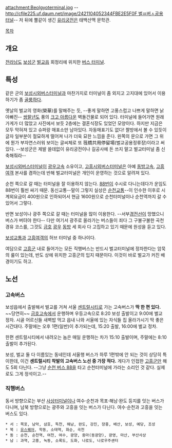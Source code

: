 attachment:Beolgyoterminal.jpg
--[[http://cfile225.uf.daum.net/image/2421104052344FBE2E5F0F 벌ㅛ버ㅅ공용터널]]--
저 뒤에 뿔같이 생긴 [[유리궁전]]은 태백산맥 문학관.

[[목차]]

== 개요 ==
[[전라남도]] [[보성군]] [[벌교읍]] 회정리에 위치한 [[버스 터미널]].

== 특성 ==
같은 군의 [[보성시외버스터미널]]과 마찬가지로 터미널이 좀 외지고 고지대에 있어서 이용하기가 좀 [[골룸]]하다.

옛날의 벌교의 영화(榮華)를 말해주는 듯, --좋게 말하면 고풍스럽고 나쁘게 말하면 낡아빠진-- [[쌍팔년도]] 풍의 [[크고 아름답다|크고 아름다운]] 벽돌건물로 되어 있다. 터미널에 들어가면 원래 가게가 더 많았고 사진에서 보듯 2층에는 결혼식장도 있었던 모양이다. 하지만 지금은 모두 막혀져 있고 슈퍼랑 매표소만 남아있다. 자동매표기도 없다! 짤방에서 볼 수 있듯이 글자 일부분이 절묘하게 떨어져 나가 더욱 묘한 느낌을 준다. 왼쪽의 문으로 가면 그 위에 뭔가 부자연스러워 보이는 글씨체로 또 筏橋共用停留場(벌교공용정류장)이라고 써 있다. --보성군은 제발 쓸데없이 유리궁전이나 길공사에 돈 쓰지 말고 벌교터미널 좀 신축해줘라--

[[보성시외버스터미널]]이 [[광우고속]] 소유이고, [[고흥시외버스터미널]]은 아예 [[동방고속]], [[고흥여객]] 본사를 겸하는데 반해 벌교터미널은 개인이 운영하는 것으로 알려져 있다.

순천 쪽으로 갈 때는 터미널을 잘 이용하지 않는다. [[순천 버스 88|88번]]이 수시로 다니는데다가 운임도 88번이 훨씬 싸기 때문. 동신교통--말이 그렇지 실상은 [[순천교통]]--이 인수한 이후로 시계외요금이 400원으로 인하되어서 현금 1600원으로 순천터미널이나 순천역까지 갈 수 있어서 그렇다.

반면 보성이나 광주 쪽으로 갈 때는 터미널을 많이 이용한다. --서부[[경전선]]이 망했으니 버스가 버텨야 한다-- 다만 여기서 광주로 올라가는 버스들이 죄다 그 구불구불한 곡천 경유 코스를, 그것도 [[금호고속|금호]] [[광우고속|광우]] [[동방고속|동방]] 세 회사 다 고집하고 있기 때문에 원성을 듣고 있다. 

[[보성교통]]과 [[고흥여객]]의 허브 터미널 중 하나이다.

여담으로 [[고흥군]] 내로 들어가는 모든 직행버스는 반드시 벌교터미널에 정차한다는 암묵의 룰이 있는데, 반도 상에 위치한 고흥군의 입지 때문이다. 이것이 바로 벌교가 커진 배경이기도 하고.

== 노선 ==
=== 고속버스 ===
보성읍에서 출발해서 벌교를 거쳐 서울 [[센트럴시티]]로 가는 고속버스가 '''딱 한 편 있다.''' ~~당연히~~ [[금호고속]]에서 운행하며 우등고속으로 8:20 보성 출발이고 9:00에 벌교 정차. 시골 어르신들 새벽밥 먹고 읍내 나와 서울에 있는 자식들 집 올라가시기 딱 좋은 시간대다. 주말에는 오후 1편(일반)이 추가되는데, 15:20 출발, 16:00에 벌교 정차.

한편 센트럴시티에서 내려오는 놈은 매일 운행하는 차가 15:10 출발이며, 주말에는 8:10 출발이 추가된다.

보성, 벌교 둘 다 이름있는 동네인데 서울행 버스가 하루 1편밖에 안 되는 것이 상당히 특이한데, 이건 '''센트럴시티 착발의 고속버스 노선 중 가장 적다.''' 게다가 인접한 [[고흥군]]만 해도 5회 다닌다. --그냥 [[순천 버스 88]]을 타고 순천터미널에 가라는 소리인 것 같다. 실제로도 그게 정석이고.--
=== 직행버스 ===
동서 방향으로는 부산 [[부산서부시외버스터미널|사상터미널]]이나 여수·순천과 목포·해남·완도 등지를 잇는 버스가 다니며, 남북 방향으로는 광주와 고흥을 잇는 버스가 다닌다. 여수·순천과 고흥을 잇는 버스도 있다.

 * 서 : 목포, 남악, 삼호, 독천, 해남, 완도, 강진, 장흥, 배산, 보성, 예당, 조성
 * 북 : [[유스퀘어]], 학동, 소태역, 화순, 곡천
 * 동 : 순천, 순천역, 여천, 여수, 광양, 중마(동광양), 광영, 마산, 부산사상
 * 남 : 과역, 고흥, 녹동, 소록도, 도화, 나로도, 나로우주센터
